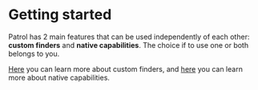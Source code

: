 # Getting started

Patrol has 2 main features that can be used independently of each other:
**custom finders** and **native capabilities**. The choice if to use one or both
belongs to you.

[Here][custom_finders] you can learn more about custom finders, and
[here][native_capabilities] you can learn more about native capabilities.

[custom_finders]: /custom-finders/overview
[native_capabilities]: /native/overview
